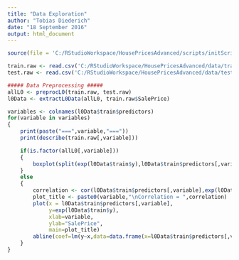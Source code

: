 ```yaml
---
title: "Data Exploration"
author: "Tobias Diederich"
date: "18 September 2016"
output: html_document
---
```


```r
source(file = 'C:/RStudioWorkspace/HousePricesAdvanced/scripts/initScripting.R', echo = FALSE, encoding = 'UTF-8')
```


```r
train.raw <- read.csv('C:/RStudioWorkspace/HousePricesAdvanced/data/train.csv',stringsAsFactors=FALSE)
test.raw <- read.csv('C:/RStudioWorkspace/HousePricesAdvanced/data/test.csv',stringsAsFactors=FALSE)

##### Data Preprocessing #####
allL0 <- preprocL0(train.raw, test.raw)
l0Data <- extractL0Data(allL0, train.raw$SalePrice)

variables <- colnames(l0Data$train$predictors)
for(variable in variables)
{
    print(paste("===",variable,"==="))
    print(describe(train.raw[,variable]))

    if(is.factor(allL0[,variable]))
    {
        boxplot(split(exp(l0Data$train$y),l0Data$train$predictors[,variable]),main=variable)
    }
    else
    {
        correlation <- cor(l0Data$train$predictors[,variable],exp(l0Data$train$y),use="na.or.complete")
        plot_title <- paste0(variable,"\nCorrelation = ",correlation)
        plot(x = l0Data$train$predictors[,variable],
             y=exp(l0Data$train$y),
             xlab=variable,
             ylab="SalePrice",
             main=plot_title)
        abline(coef=lm(y~x,data=data.frame(x=l0Data$train$predictors[,variable],y=exp(l0Data$train$y)))$coef)
    }
}
```

